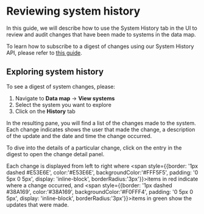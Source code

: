 
# Reviewing system history

In this guide, we will describe how to use the System History tab in the UI to review and audit changes that have been made to systems in the data map.

<Callout emoji="" type="info">To learn how to subscribe to a digest of changes using our System History API, please refer to [this guide](/dev-docs/api/system_history_api).</Callout>

## Exploring system history

To see a digest of system changes, please:

1. Navigate to **Data map** → **View systems**
2. Select the system you want to explore
3. Click on the **History** tab

In the resulting pane, you will find a list of the changes made to the system. Each change indicates shows the user that made the change, a description of the update and the date and time the change occurred. 

<Screenshot img="/assets/img/tutorials/history-viewer.gif" description="Viewing system history" />

To dive into the details of a particular change, click on the entry in the digest to open the change detail panel.

Each change is displayed from left to right where <span style={{border: '1px dashed #E53E6E', color:'#E53E6E', backgroundColor:'#FFF5F5', padding: '0 5px 0 5px', display: 'inline-block', borderRadius:'3px'}}>items in red</span> indicate where a change occurred, and <span style={{border: '1px dashed #38A169', color:'#38A169', backgroundColor:'#F0FFF4', padding: '0 5px 0 5px', display: 'inline-block', borderRadius:'3px'}}>items in green</span> show the updates that were made.

<Screenshot img="/assets/img/tutorials/diff-view-history.gif" description="Viewing system changes" />